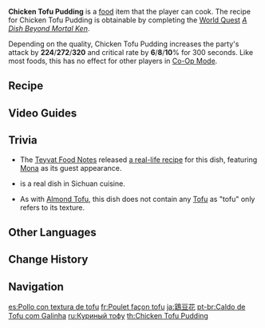 {{Food Infobox
|id              = 109451
|name            = Chicken Tofu Pudding
|description     = A dish made with great precision.
|desc_suspicious = The base soup is far too salty and the mouthfeel of the chicken tofu pudding is insufficiently fine. This technical lack has caused this dish to merely have the form and not the power.
|desc_basic      = The finely-diced chicken breast is stirred strongly and added into a soup that has various other minced meats within, before being cooked over a small flame. The result is light and elegant, and it tastes like tofu pudding. The meat has been shaped such that it is "a chicken above chickens, yet does not look like chicken." This, too, is part of Liyue's culinary fine arts.
|desc_delicious  = Shaped like a single block that does not scatter, it truly looks like tofu pudding. Its exquisite tenderness unravels on the tongue the moment it is scooped up with a porcelain spoon and fed into the mouth, with a freshness so intense that it could carry your spirit from your mortal shell following in hot pursuit. What lies before you is not a dish, but a gentle freeze, a pure spring, a stroke of the divine.
|type            = ATK-Boosting Dishes
|effectType      = ATK Up
|effect          = Increases all party members' ATK by (var1) and CRIT Rate by (var2)% for 300s.
|eff_att1        = ATK
|eff_att2        = CRIT Rate
|eff_suspicious1 = 224
|eff_suspicious2 = 6
|eff_basic1      = 272
|eff_basic2      = 8
|eff_delicious1  = 320
|eff_delicious2  = 10
|quality         = 4
|recipe          = Complete [[A Dish Beyond Mortal Ken]]
|region          = Liyue
}}
'''Chicken Tofu Pudding''' is a [[food]] item that the player can cook. The recipe for Chicken Tofu Pudding is obtainable by completing the [[World Quests|World Quest]] ''[[A Dish Beyond Mortal Ken]]''.

Depending on the quality, Chicken Tofu Pudding increases the party's attack by '''224'''/'''272'''/'''320''' and critical rate by '''6'''/'''8'''/'''10'''% for 300 seconds. Like most foods, this has no effect for other players in [[Co-Op Mode]].

==Recipe==
{{Recipe
|type = Cooking
|Fowl = 4
|Ham = 2
|Bird Egg = 2
|Snapdragon = 1
|sort = Fowl;Ham;Bird Egg;Snapdragon
}}

==Video Guides==
{{EVT
|video1   = https://youtu.be/F0wmyp0wrgo
|caption1 = How to Obtain the Recipe
}}

==Trivia==
* The [[Teyvat Food Notes]] released [https://ys.mihoyo.com/main/news/detail/16133 a real-life recipe] for this dish, featuring [[Mona]] as its guest appearance.
* {{Lang|{{w|zh:鸡豆花|Chicken tofu pudding}}|zh=鸡豆花|zh_rm=jī dòuhuā}} is a real dish in Sichuan cuisine.
* As with [[Almond Tofu]], this dish does not contain any [[Tofu]] as "tofu" only refers to its texture.

==Other Languages==
{{Other Languages
|en      = Chicken Tofu Pudding
|zhs     = 鸡豆花
|zhs_rm  = Jī Dòuhuā
|zht     = 雞豆花
|zht_rm  = Jī Dòuhuā
|zh_tl   = Chicken {{w|Douhua}}
|ja      = 鶏豆花
|ja_rm   = Jii Douhowa{{Assumed}}
|ja_tl   = Chicken Douhua{{Sino|ja|zh}}
|ko      = 꼬꼬 연두부
|ko_rm   = Kkokko Yeondubu
|ko_tl   = Chicken Soft Tofu
|ko_note = {{ko|꼬꼬|Kkokko}} is a childish word for a chicken, based on the onomatopoeia for its clucking.
|es      = Pollo con textura de tofu
|es_tl   = Chicken With the Texture of Tofu
|fr      = Poulet façon tofu
|fr_tl   = Tofu-Style Chicken
|ru      = Куриный тофу
|ru_tl   = Chicken Tofu
|th      = Chicken Tofu Pudding
|vi      = Gà Nấu Đậu
|vi_tl   = Tofu-Style Chicken
|de      = Hühnerpudding
|de_tl   = Chicken Pudding
|id      = Chicken Tofu Pudding
|pt      = Caldo de Tofu com Galinha
|pt_tl   = 
|tr      = Tavuklu Yumuşak Tofu
|tr_tl   = 
|it      = Pollo al tofu
|it_tl   = Chicken Tofu
}}

==Change History==
{{Change History|1.6}}

==Navigation==
{{Food Navbox}}

[[es:Pollo con textura de tofu]]
[[fr:Poulet façon tofu]]
[[ja:鶏豆花]]
[[pt-br:Caldo de Tofu com Galinha]]
[[ru:Куриный тофу]]
[[th:Chicken Tofu Pudding]]